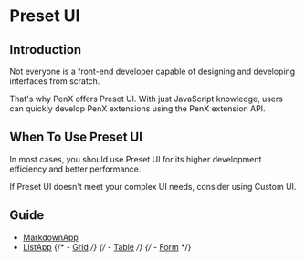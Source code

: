 # Preset UI

## Introduction

Not everyone is a front-end developer capable of designing and developing interfaces from scratch.

That's why PenX offers Preset UI. With just JavaScript knowledge, users can quickly develop PenX extensions using the PenX extension API.

## When To Use Preset UI

In most cases, you should use Preset UI for its higher development efficiency and better performance.

If Preset UI doesn't meet your complex UI needs, consider using Custom UI.

## Guide

- [MarkdownApp](Markdown.mdx)
- [ListApp](List.mdx)
  {/* - [Grid](Grid.mdx) */}
  {/* - [Table](Table.mdx) */}
  {/* - [Form](Form.mdx) */}
